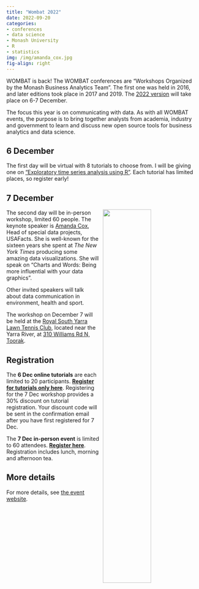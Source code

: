 ```yaml
---
title: "Wombat 2022"
date: 2022-09-20
categories:
- conferences
- data science
- Monash University
- R
- statistics
img: /img/amanda_cox.jpg
fig-align: right
---
```


WOMBAT is back! The WOMBAT conferences are "Workshops Organized by the Monash Business Analytics Team". The first one was held in 2016, and later editions took place in 2017 and 2019. The [2022 version](https://www.monash.edu/business/events/wombat-2022-communicating-with-data) will take place on 6-7 December.

The focus this year is on communicating with data. As with all WOMBAT events, the purpose is to bring together analysts from academia, industry and government to learn and discuss new open source tools for business analytics and data science.

## 6 December

The first day will be virtual with 8 tutorials to choose from. I will be giving one on ["Exploratory time series analysis using R"](https://numbats.github.io/WOMBAT2022/tutorial/rob.html). Each tutorial has limited places, so register early!

## 7 December

![](/img/amanda_cox.jpg){style="float: right;width: 50%; padding-left: 10px;"}
The second day will be in-person workshop, limited 60 people. The keynote speaker is [Amanda Cox](http://amandacox.github.io/), Head of special data projects, USAFacts. She is well-known for the sixteen years she spent at *The New York Times* producing some amazing data visualizations. She will speak on "Charts and Words: Being more influential with your data graphics".

Other invited speakers will talk about data communication in environment, health and sport.

The workshop on December 7 will be held at the [Royal South Yarra Lawn Tennis Club](https://www.rsyltc.org.au/), located near the Yarra River, at [310 Williams Rd N, Toorak](https://goo.gl/maps/E6F9fL5E6SHorn818).

## Registration

The **6 Dec online tutorials** are each limited to 20 participants. [**Register for tutorials only here**](https://www.trybooking.com/CCNOH). Registering for the 7 Dec workshop provides a 30% discount on tutorial registration. Your discount code will be sent in the confirmation email after you have first registered for 7 Dec.

The **7 Dec in-person event** is limited to 60 attendees. [**Register here**](https://www.trybooking.com/CCEGM). Registration includes lunch, morning and afternoon tea.

## More details

For more details, see [the event website](https://www.monash.edu/business/events/wombat-2022-communicating-with-data).
